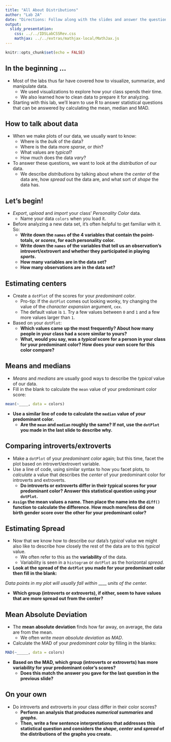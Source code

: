```yaml
---
title: "All About Distributions"
author: "Lab 2A"
date: "Directions: Follow along with the slides and answer the questions in **red** font in your journal."
output: 
  slidy_presentation: 
    css: ../../IDSLabCSSRev.css
    mathjax: ../../extras/mathjax-local/MathJax.js
---
```


```r
knitr::opts_chunk$set(echo = FALSE)
```

## In the beginning ...

- Most of the labs thus far have covered how to visualize, summarize, and manipulate data.
    - We used visualizations to explore how your class spends their time.
    - We also learned how to clean data to prepare it for analyzing.
- Starting with this lab, we'll learn to use R to answer statistical questions that can be answered by calculating the mean, median and MAD.


## How to talk about data

- When we make plots of our data, we usually want to know:
  - Where is the _bulk_ of the data?
  - Where is the data more _sparse_, or _thin_?
  - What values are _typical_?
  - How much does the data _vary_?
- To answer these questions, we want to look at the _distribution_ of our data.
    - We describe _distributions_ by talking about where the _center_ of the data are, how _spread_ out the data are, and what sort of _shape_ the data has.


## Let's begin!

- _Export_, _upload_ and _import_ your class' _Personality Color_ data.
    - Name your data `colors` when you load it.
- Before analyzing a new data set, it's often helpful to get familiar with it. So:
    - **Write down the `names` of the 4 variables that contain the point-totals, or _scores_, for each personality color.**
    - **Write down the `names` of the variables that tell us an observation's introvert/extrovert and whether they participated in playing _sports_.**
    - **How many variables are in the data set?**
    - **How many observations are in the data set?**


## Estimating centers

- Create a `dotPlot` of the scores for your _predominant color_.
    - Pro-tip: If the `dotPlot` comes out looking wonky, try changing the value of the _character expansion_ argument, `cex`. 
    - The default value is `1`. Try a few values between `0` and `1` and a few more values larger than `1`.
- Based on your `dotPlot`: 
    - **Which values came up the most frequently? About how many people in your class had a score similar to yours?**
    - **What, would you say, was a _typical_ score for a person in your class for your predominant color? How does your own score for this color compare?**


## Means and medians

- _Means_ and _medians_ are usually good ways to describe the _typical_ value of our data.
- Fill in the blank to calculate the `mean` value of your predominant color score: 

```r
mean(~____, data = colors)
```

- **Use a similar line of code to calculate the `median` value of _your_ predominant color.**
    - **Are the `mean` and `median` roughly the same? If not, use the `dotPlot` you made in the last slide to describe why.**


## Comparing introverts/extroverts

- Make a `dotPlot` of your _predominant color_ again; but this time, facet the plot based on introvert/extrovert variable.
- Use a line of code, using similar syntax to how you facet plots, to _calculate_ a value that describes the _center_ of your predominant color for introverts and extroverts.
    - **Do introverts or extroverts differ in their typical scores for your predominant color? Answer this statistical question using your `dotPlot`.**
- **`Assign` the mean values a name. Then place the name into the `diff()` function to calculate the difference. How much more/less did one birth gender score over the other for your predominant color?**


## Estimating Spread

- Now that we know how to describe our data's _typical_ value we might also like to describe how closely the rest of the data are to this _typical_ value. 
    - We often refer to this as the **variability** of the data. 
    - Variability is seen in a `histogram` or `dotPlot` as the horizontal *spread*.
- **Look at the spread of the `dotPlot` you made for your predominant color then fill in the blank:**

_Data points in my plot will usually fall within_ ____ _units of the center._

- **Which group (introverts or extroverts), if either, seem to have values that are more spread out from the center?**

    
## Mean Absolute Deviation

- The **mean absolute deviation** finds how far away, on average, the data are from the mean.
    - We often write _mean absolute deviation_ as _MAD_.
- Calculate the MAD of your _predominant color_ by filling in the blanks:

```r
MAD(~_____, data = colors)
```

- **Based on the MAD, which group (introverts or extroverts) has more variability for your predominant color's scores?**
    - **Does this match the answer you gave for the last question in the previous slide?** 


## On your own

- Do introverts and extroverts in your class differ in their color scores? 
    - **Perform an analysis that produces _numerical summaries_ and _graphs_.**
    - **Then, write a few sentence interpretations that addresses this statistical question and considers the _shape_, _center_ and _spread_ of the distributions of the graphs you create.**
